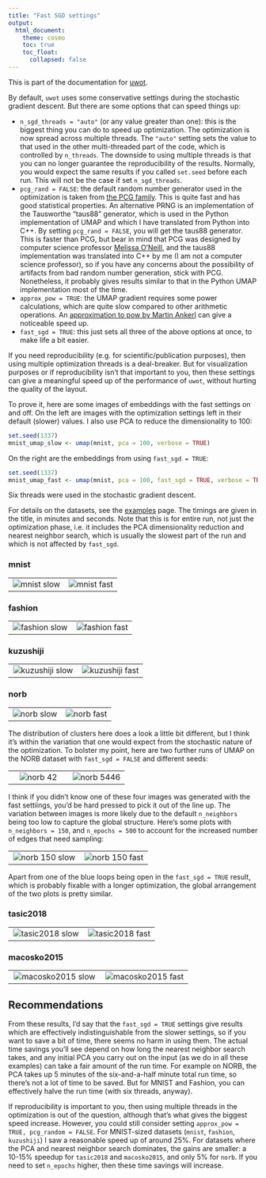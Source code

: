 ```yaml
---
title: "Fast SGD settings"
output:
  html_document:
    theme: cosmo
    toc: true
    toc_float:
      collapsed: false
---
```


This is part of the documentation for [uwot](https://github.com/jlmelville/uwot).

By default, `uwot` uses some conservative settings during the stochastic 
gradient descent. But there are some options that can speed things up:

* `n_sgd_threads = "auto"` (or any value greater than one): this is the biggest
thing you can do to speed up optimization. The optimization is now spread
across multiple threads. The `"auto"` setting sets the value to that used in
the other multi-threaded part of the code, which is controlled by `n_threads`.
The downside to using multiple threads is that you can no longer guarantee the
reproducibility of the results. Normally, you would expect the same results if
you called `set.seed` before each run. This will not be the case if set 
`n_sgd_threads`.
* `pcg_rand = FALSE`: the default random number generator used in the 
optimization is taken from [the PCG family](http://www.pcg-random.org/). This
is quite fast and has good statistical properties. An alternative PRNG is 
an implementation of the Tausworthe "taus88" generator, which is used in the
Python implementation of UMAP and which I have translated from Python into C++.
By setting `pcg_rand = FALSE`, you will get the taus88 generator. This is 
faster than PCG, but bear in mind that PCG was designed by computer science
professor [Melissa O'Neill](https://www.cs.hmc.edu/~oneill/index.html), and the
taus88 implementation was translated into C++ by me (I am not a computer science
professor), so if you have any concerns about the possibility of artifacts from
bad random number generation, stick with PCG. Nonetheless, it probably gives
results similar to that in the Python UMAP implementation most of the time.
* `approx_pow = TRUE`: the UMAP gradient requires some power calculations, which
are quite slow compared to other arithmetic operations. An 
[approximation to pow by Martin Ankerl](https://martin.ankerl.com/2012/01/25/optimized-approximative-pow-in-c-and-cpp/)
can give a noticeable speed up.
* `fast_sgd = TRUE`: this just sets all three of the above options at once, to 
make life a bit easier.

If you need reproducibility (e.g. for scientific/publication purposes), then using
multiple optimization threads is a deal-breaker. But for visualization purposes
or if reproducibility isn't that important to you, then these settings can
give a meaningful speed up of the performance of `uwot`, without hurting the
quality of the layout.

To prove it, here are some images of embeddings with the fast settings on and
off. On the left are images with the optimization settings left in their default
(slower) values. I also use PCA to reduce the dimensionality to 100:

```R
set.seed(1337)
mnist_umap_slow <- umap(mnist, pca = 100, verbose = TRUE)
```

On the right are the embeddings from using `fast_sgd = TRUE`:


```R
set.seed(1337)
mnist_umap_fast <- umap(mnist, pca = 100, fast_sgd = TRUE, verbose = TRUE)
```

Six threads were used in the stochastic gradient descent.

For details on the datasets, see the 
[examples](https://jlmelville.github.io/uwot/articles/umap-examples.html) page. The 
timings are given in the title, in minutes and seconds. Note that this is for
entire run, not just the optimization phase, i.e. it includes the PCA
dimensionality reduction and nearest neighbor search, which is usually the
slowest part of the run and which is not affected by `fast_sgd`.

### mnist

|                             |                           |
:----------------------------:|:--------------------------:
![mnist slow](img/fast-sgd/mnist_slow.png)|![mnist fast](img/fast-sgd/mnist_fast.png)

### fashion

|                             |                           |
:----------------------------:|:--------------------------:
![fashion slow](img/fast-sgd/fashion_slow.png)|![fashion fast](img/fast-sgd/fashion_fast.png)

### kuzushiji

|                             |                           |
:----------------------------:|:--------------------------:
![kuzushiji slow](img/fast-sgd/kuzushiji_slow.png)|![kuzushiji fast](img/fast-sgd/kuzushiji_fast.png)

### norb

|                             |                           |
:----------------------------:|:--------------------------:
![norb slow](img/fast-sgd/norb_slow.png)|![norb fast](img/fast-sgd/norb_fast.png)

The distribution of clusters here does a look a little bit different, but I
think it's within the variation that one would expect from the stochastic nature
of the optimization. To bolster my point, here are two further runs of UMAP
on the NORB dataset with `fast_sgd = FALSE` and different seeds:

|                             |                           |
:----------------------------:|:--------------------------:
![norb 42](img/fast-sgd/norb_42.png)|![norb 5446](img/fast-sgd/norb_5446.png)

I think if you didn't know one of these four images was generated with the fast
settiings, you'd be hard pressed to pick it out of the line up. The variation 
between images is more likely due to the default `n_neighbors` being too low to
capture the global structure. Here's some plots with `n_neighbors = 150`, and
`n_epochs = 500` to account for the increased number of edges that need
sampling:

|                             |                           |
:----------------------------:|:--------------------------:
![norb 150 slow](img/fast-sgd/norb150_slow.png)|![norb 150 fast](img/fast-sgd/norb150_fast.png)

Apart from one of the blue loops being open in the `fast_sgd = TRUE` result, 
which is probably fixable with a longer optimization, the global arrangement 
of the two plots is pretty similar.

### tasic2018

|                             |                           |
:----------------------------:|:--------------------------:
![tasic2018 slow](img/fast-sgd/tasic2018_slow.png)|![tasic2018 fast](img/fast-sgd/tasic2018_fast.png)

### macosko2015

|                             |                           |
:----------------------------:|:--------------------------:
![macosko2015 slow](img/fast-sgd/macosko2015_slow.png)|![macosko2015 fast](img/fast-sgd/macosko2015_fast.png)

## Recommendations

From these results, I'd say that the `fast_sgd = TRUE` settings give results
which are effectively indistinguishable from the slower settings, so if you want
to save a bit of time, there seems no harm in using them. The actual time
savings you'll see depend on how long the nearest neighbor search takes, and any
initial PCA you carry out on the input (as we do in all these examples) can take
a fair amount of the run time. For example on NORB, the PCA takes up 5 minutes
of the six-and-a-half minute total run time, so there's not a lot of time to be
saved. But for MNIST and Fashion, you can effectively halve the run time (with
six threads, anyway).

If reproducibility is important to you, then using multiple threads in the 
optimization is out of the question, although that's what gives the 
biggest speed increase. However, you could still consider setting 
`approx_pow = TRUE, pcg_random = FALSE`. For MNIST-sized datasets (`mnist`, 
`fashion`, `kuzushiji`) I saw a reasonable speed up of around 25%. For datasets
where the PCA and nearest neighbor search dominates, the gains are smaller:
a 10-15% speedup for `tasic2018` and `macosko2015`, and only 5% for `norb`.
If you need to set `n_epochs` higher, then these time savings will increase.
